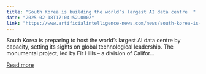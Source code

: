 ```yaml
---
title: "South Korea is building the world’s largest AI data centre  "
date: "2025-02-18T17:04:52.000Z"
link: "https://www.artificialintelligence-news.com/news/south-korea-is-building-worlds-largest-ai-data-centre/"
---
```


South Korea is preparing to host the world’s largest AI data centre by capacity, setting its sights on global technological leadership. The monumental project, led by Fir Hills – a division of Califor...

[Read more](https://www.artificialintelligence-news.com/news/south-korea-is-building-worlds-largest-ai-data-centre/)
